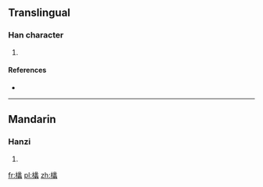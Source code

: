 ==Translingual==

===Han character===
{{Han char|rn=75|rad=木|as=21|sn=25|four=47936|canj=DVOI}}

# {{defn|Han|sort=木21}}

====References====
* {{Han ref|kx=0564.160|dkj=15970|dj=0953.200|hdz=21326.140|uh=6B1A|ud=27418|bh=F8F4|bd=63732}}

----

==Mandarin==

===Hanzi===
{{cmn-hanzi|pin=[[lǐ]] ([[li3]])|wg=li<sup>3</sup>}}

# {{defn|lang=cmn|sort=木21}}

[[fr:欚]]
[[pl:欚]]
[[zh:欚]]